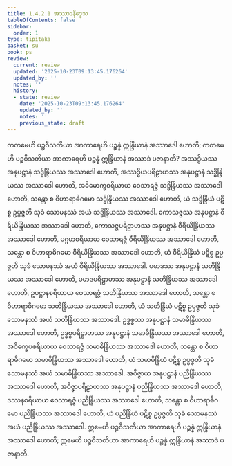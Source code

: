 ```yaml
---
title: 1.4.2.1 အဿာဒနိဒ္ဒေသ
tableOfContents: false
sidebar:
  order: 1
type: tipitaka
basket: su
book: ps
review:
  current: review
  updated: '2025-10-23T09:13:45.176264'
  updated_by: ''
  notes: ''
  history:
  - state: review
    date: '2025-10-23T09:13:45.176264'
    updated_by: ''
    notes: ''
    previous_state: draft
---
```



<ReviewStatus review={frontmatter.review} showDetails={true} />

<HypothesisAnnotation frontmatter={frontmatter} />

<DynamicBreadcrumb />

<Division number="189" book="ps" e="ch" v="26" p="205">

<Paragraph number="1023" book="ps">
ကတမေဟိ ပဉ္စဝီသတိယာ အာကာရေဟိ ပဉ္စန္နံ ဣန္ဒြိယာနံ အဿာဒေါ ဟောတိ; ကတမေဟိ ပဉ္စဝီသတိယာ အာကာရေဟိ ပဉ္စန္နံ ဣန္ဒြိယာနံ အဿာဒံ ပဇာနာတိ? အဿဒ္ဓိယဿ အနုပဋ္ဌာနံ သဒ္ဓိန္ဒြိယဿ အဿာဒေါ ဟောတိ, အဿဒ္ဓိယပရိဠာဟဿ အနုပဋ္ဌာနံ သဒ္ဓိန္ဒြိယဿ အဿာဒေါ ဟောတိ, အဓိမောက္ခစရိယာယ ဝေသာရဇ္ဇံ သဒ္ဓိန္ဒြိယဿ အဿာဒေါ ဟောတိ, သန္တော စ ဝိဟာရာဓိဂမော သဒ္ဓိန္ဒြိယဿ အဿာဒေါ ဟောတိ, ယံ သဒ္ဓိန္ဒြိယံ ပဋိစ္စ ဥပ္ပဇ္ဇတိ သုခံ သောမနဿံ အယံ သဒ္ဓိန္ဒြိယဿ အဿာဒေါ.
</Paragraph>

<Paragraph number="1024" book="ps">
ကောသဇ္ဇဿ အနုပဋ္ဌာနံ ဝီရိယိန္ဒြိယဿ အဿာဒေါ ဟောတိ, ကောသဇ္ဇပရိဠာဟဿ အနုပဋ္ဌာနံ ဝီရိယိန္ဒြိယဿ အဿာဒေါ ဟောတိ, ပဂ္ဂဟစရိယာယ ဝေသာရဇ္ဇံ ဝီရိယိန္ဒြိယဿ အဿာဒေါ ဟောတိ, သန္တော စ ဝိဟာရာဓိဂမော ဝီရိယိန္ဒြိယဿ အဿာဒေါ ဟောတိ, ယံ ဝီရိယိန္ဒြိယံ ပဋိစ္စ ဥပ္ပဇ္ဇတိ သုခံ သောမနဿံ အယံ ဝီရိယိန္ဒြိယဿ အဿာဒေါ.
</Paragraph>

<Paragraph number="1025" book="ps">
ပမာဒဿ အနုပဋ္ဌာနံ သတိန္ဒြိယဿ အဿာဒေါ ဟောတိ, ပမာဒပရိဠာဟဿ အနုပဋ္ဌာနံ သတိန္ဒြိယဿ အဿာဒေါ ဟောတိ, ဥပဋ္ဌာနစရိယာယ ဝေသာရဇ္ဇံ သတိန္ဒြိယဿ အဿာဒေါ ဟောတိ, သန္တော စ ဝိဟာရာဓိဂမော သတိန္ဒြိယဿ အဿာဒေါ ဟောတိ, ယံ သတိန္ဒြိယံ ပဋိစ္စ ဥပ္ပဇ္ဇတိ သုခံ သောမနဿံ အယံ သတိန္ဒြိယဿ အဿာဒေါ.
</Paragraph>

<Paragraph number="1026" book="ps">
ဥဒ္ဓစ္စဿ အနုပဋ္ဌာနံ သမာဓိန္ဒြိယဿ အဿာဒေါ ဟောတိ, ဥဒ္ဓစ္စပရိဠာဟဿ အနုပဋ္ဌာနံ သမာဓိန္ဒြိယဿ အဿာဒေါ ဟောတိ, အဝိက္ခေပစရိယာယ ဝေသာရဇ္ဇံ သမာဓိန္ဒြိယဿ အဿာဒေါ ဟောတိ, သန္တော စ ဝိဟာရာဓိဂမော သမာဓိန္ဒြိယဿ အဿာဒေါ ဟောတိ, ယံ သမာဓိန္ဒြိယံ ပဋိစ္စ ဥပ္ပဇ္ဇတိ သုခံ သောမနဿံ အယံ သမာဓိန္ဒြိယဿ အဿာဒေါ.
</Paragraph>

<Paragraph number="1027" book="ps">
အဝိဇ္ဇာယ အနုပဋ္ဌာနံ ပညိန္ဒြိယဿ အဿာဒေါ ဟောတိ, အဝိဇ္ဇာပရိဠာဟဿ အနုပဋ္ဌာနံ ပညိန္ဒြိယဿ အဿာဒေါ ဟောတိ, ဒဿနစရိယာယ ဝေသာရဇ္ဇံ ပညိန္ဒြိယဿ အဿာဒေါ ဟောတိ, သန္တော စ ဝိဟာရာဓိဂမော ပညိန္ဒြိယဿ အဿာဒေါ ဟောတိ, ယံ ပညိန္ဒြိယံ ပဋိစ္စ ဥပ္ပဇ္ဇတိ သုခံ သောမနဿံ အယံ ပညိန္ဒြိယဿ အဿာဒေါ.
</Paragraph>

<Paragraph number="1028" book="ps">
ဣမေဟိ ပဉ္စဝီသတိယာ အာကာရေဟိ ပဉ္စန္နံ ဣန္ဒြိယာနံ အဿာဒေါ ဟောတိ; ဣမေဟိ ပဉ္စဝီသတိယာ အာကာရေဟိ ပဉ္စန္နံ ဣန္ဒြိယာနံ အဿာဒံ ပဇာနာတိ.
</Paragraph>
</Division>